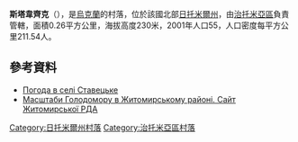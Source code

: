 {{coord|50|6|43|N|28|36|52|E|scale:30000|display=title}}

'''斯塔韋齊克'''（{{lang-uk|Ставецьке}}），是[[烏克蘭|烏克蘭]]的村落，位於該國北部[[日托米爾州|日托米爾州]]，由[[治托米亞區|治托米亞區]]負責管轄，面積0.26平方公里，海拔高度230米，2001年人口55，人口密度每平方公里211.54人。

==參考資料==
* [http://weather.in.ua/ua/zhitomirskaja/24733 Погода в селі Ставецьке] {{Wayback|url=http://weather.in.ua/ua/zhitomirskaja/24733 |date=20111219172738 }}
* [https://web.archive.org/web/20110915195159/http://www.zhytomyr-rda.gov.ua/Rozdil_3/Golodomor_1932_1933_rokiv/Golodomor_u_regioni/Masshtabi_Golodomoru_u_regioni__CHorni_doshki__Postrazhdali_sela_ Масштаби Голодомору в Житомирському районі. Сайт Житомирської РДА]

{{DEFAULTSORT:Ставецьке}}
[[Category:日托米爾州村落|Category:日托米爾州村落]]
[[Category:治托米亞區村落|Category:治托米亞區村落]]


{{Zhytomyr-geo-stub}}